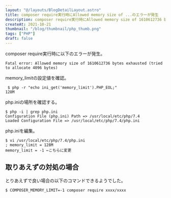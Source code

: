 ```yaml
---
layout: "@/layouts/BlogDetailLayout.astro"
title: composer require実行時にAllowed memory size of ...のエラーが発生
description: composer require実行時にAllowed memory size of 1610612736 bytes exhausted エラーが発生したときのメモです。
createAt: 2021-10-21
thumbnail: "/blog/thumbnail/php_thumb.png"
tags: ["PHP"]
draft: false
---
```



composer require実行時に以下のエラーが発生。

```
Fatal error: Allowed memory size of 1610612736 bytes exhausted (tried to allocate 4096 bytes)
```

memory_limitの設定値を確認。

```
 $ php -r "echo ini_get('memory_limit').PHP_EOL;"
128M
```

php.iniの場所を確認する。

```
$ php -i | grep php.ini
Configuration File (php.ini) Path => /usr/local/etc/php/7.4
Loaded Configuration File => /usr/local/etc/php/7.4/php.ini

```

php.iniを編集。

```
$ vi /usr/local/etc/php/7.4/php.ini
; memory_limit = 128M
memory_limit = -1 ←こちらに変更

```

## 取りあえずの対処の場合

とりあえずで良い場合の以下のコマンドできるようでした。

```
$ COMPOSER_MEMORY_LIMIT=-1 composer require xxxx/xxxx

```
